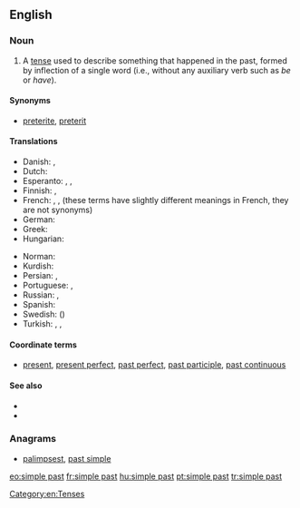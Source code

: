 ==English==

===Noun===
{{en-noun|head=[[simple]] [[past]]}}

# {{context|grammar|lang=en}} A [[tense]] used to describe something that happened in the past, formed by inflection of a single word (i.e., without any auxiliary verb such as ''be'' or ''have'').

====Synonyms====
* {{sense|grammar}} [[preterite]], [[preterit]]

====Translations====
{{trans-top|the simple past}}
* Danish: {{t+|da|præteritum}}, {{t+|da|datid}}
* Dutch: {{t|nl|onvoltooid verleden tijd|m}}
* Esperanto: {{t|eo|estinteco}}, {{t|eo|estinto}}, {{t+|eo|preterito}}
* Finnish: {{t+|fi|imperfekti}}, {{t+|fi|preteriti}}
* French: {{t+|fr|passé|m}}, {{t+|fr|imparfait|m}}, {{t+|fr|passé simple|m}} (these terms have slightly different meanings in French, they are not synonyms)
* German: {{t+|de|Präteritum|n}}
* Greek: {{t+|el|αόριστος|m}}
* Hungarian: {{t|hu|egyszerű múlt}}
{{trans-mid}}
* Norman: {{t|nrf|sîmpl'ye pâssé|m}}
* Kurdish: {{t+|ku|dema borî|f|sc=ku-Arab}}
* Persian: {{t|fa|ماضی ساده|tr=mâzi-e sâde|sc=fa-Arab}}, {{t|fa|گذشته ساده|tr=gozašte-ye sâde|sc=fa-Arab}}
* Portuguese: {{t+|pt|pretérito perfeito|m}}, {{t+|pt|pretérito perfeito simples|m}}
* Russian: {{t|ru|просто́е проше́дшее вре́мя|n}}, {{t+|ru|проше́дшее вре́мя|n}}
* Spanish: {{t+|es|pretérito}}
* Swedish: {{t+|sv|preteritum}} ({{t|sv|imperfekt}})
* Turkish: {{t+|tr|geçmiş zaman}}, {{t|tr|-di'li geçmiş zaman}}, {{t|tr|geçmiş zamanın hikayesi}}
{{trans-bottom}}

====Coordinate terms====
* {{sense|grammatical tense}} [[present]], [[present perfect]], [[past perfect]], [[past participle]], [[past continuous]]

====See also====
* {{projectlink|wikipedia|Simple past (English)}}
* {{projectlink|wikipedia|Preterite}}

===Anagrams===
* [[palimpsest#English|palimpsest]], [[past simple#English|past simple]]

[[Category:en:Tenses]]

[[eo:simple past]]
[[fr:simple past]]
[[hu:simple past]]
[[pt:simple past]]
[[tr:simple past]]